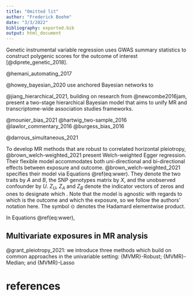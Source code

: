 ```yaml
---
title: "Omitted lit"
author: "Frederick Boehm"
date: "3/3/2022"
bibliography: exported.bib
output: html_document
---
```




Genetic instrumental variable regression uses GWAS summary statistics to construct polygenic scores for 
the outcome of interest [@diprete_genetic_2018]. 




@hemani_automating_2017

@howey_bayesian_2020 use anchored Bayesian networks to 

@jiang_hierarchical_2021, building on research from @newcombe2016jam, present a two-stage hierarchical Bayesian 
model that aims to unify MR and transcriptome-wide association studies frameworks. 

@mounier_bias_2021
@hartwig_two-sample_2016
@lawlor_commentary_2016
@burgess_bias_2016

@darrous_simultaneous_2021 


\begin{eqnarray}
U = X\beta_U \odot Z_U + \epsilon_U\nonumber \\
A = U\nu + B\delta + X\beta_A \odot Z_A + \epsilon_A \nonumber \\
B = U\eta + A\gamma + X\beta_B \odot Z_B + \epsilon_B 
  (\#eq:wwer)
\end{eqnarray}



To develop MR methods that are robust to correlated horizontal pleiotropy, 
@brown_welch-weighted_2021 present Welch-weighted Egger regression. Their flexible model 
accommodates both uni-directional and bi-directional effects between exposure and outcome. 
@brown_welch-weighted_2021 specifies their model via Equations \@ref(eq:wwer). They denote 
the two traits by $A$ and $B$, the SNP genotypes matrix by $X$, and the unobserved confounder by $U$. $Z_U$, $Z_A$ and $Z_B$ denote the indicator vectors of zeros and ones to designate which . Note that the model is agnostic with regards to which is the 
outcome and which the exposure, so we follow the authors' notation here. The symbol $\odot$ denotes the Hadamard elementwise product.

In Equations \@ref(eq:wwer), 


## Multivariate exposures in MR analysis

@grant_pleiotropy_2021: we introduce three methods which build on common approaches in the univariable setting: {MVMR}-Robust; {MVMR}-Median; and {MVMR}-Lasso





# references

